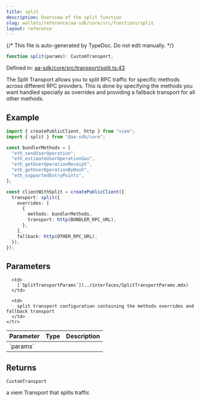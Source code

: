 ```yaml
---
title: split
description: Overview of the split function
slug: wallets/reference/aa-sdk/core/src/functions/split
layout: reference
---
```


{/* This file is auto-generated by TypeDoc. Do not edit manually. */}

```ts
function split(params): CustomTransport;
```

Defined in: [aa-sdk/core/src/transport/split.ts:43](https://github.com/alchemyplatform/aa-sdk/blob/9f926c402d1661309abbf8eae8431e52e8c5e53f/aa-sdk/core/src/transport/split.ts#L43)

The Split Transport allows you to split RPC traffic for specific methods across
different RPC providers. This is done by specifying the methods you want handled
specially as overrides and providing a fallback transport for all other methods.

## Example

```ts
import { createPublicClient, http } from "viem";
import { split } from "@aa-sdk/core";

const bundlerMethods = [
  "eth_sendUserOperation",
  "eth_estimateUserOperationGas",
  "eth_getUserOperationReceipt",
  "eth_getUserOperationByHash",
  "eth_supportedEntryPoints",
];

const clientWithSplit = createPublicClient({
  transport: split({
    overrides: [
      {
        methods: bundlerMethods,
        transport: http(BUNDLER_RPC_URL),
      },
    ],
    fallback: http(OTHER_RPC_URL),
  }),
});
```

## Parameters

<table>
  <thead>
    <tr>
      <th align="left">Parameter</th>
      <th align="left">Type</th>
      <th align="left">Description</th>
    </tr>
  </thead>

  <tbody>
    <tr>
      <td>
        `params`
      </td>

      <td>
        [`SplitTransportParams`](../interfaces/SplitTransportParams.mdx)
      </td>

      <td>
        split transport configuration containing the methods overrides and fallback transport
      </td>
    </tr>

  </tbody>
</table>

## Returns

`CustomTransport`

a viem Transport that splits traffic

